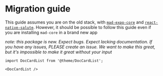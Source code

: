 # Migration guide

This guide assumes you are on the old stack, with
[`mad-expo-core`](https://github.com/equinor/mad-expo-core) and
[`react-native-salute`](https://github.com/equinor/react-native-salute). However, it should be
possible to follow this guide even if you are installing `mad-core` in a brand new app

_note: this package is new. Expect bugs. Expect lacking documentation. If you have any issues,
PLEASE create an issue. We want to make this great, but it's impossible to make it great without
your input_

```mdx-code-block
import DocCardList from '@theme/DocCardList';

<DocCardList />
```
